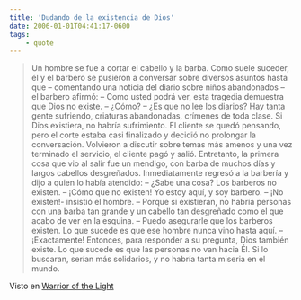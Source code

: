 ```yaml
---
title: 'Dudando de la existencia de Dios'
date: 2006-01-01T04:41:17-0600
tags:
    - quote
---
```


> Un hombre se fue a cortar el cabello y la barba. Como suele suceder, él y el barbero se pusieron a conversar sobre diversos asuntos hasta que – comentando una noticia del diario sobre niños abandonados – el barbero afirmó:
> – Como usted podrá ver, esta tragedia demuestra que Dios no existe.
> – ¿Cómo?
> – ¿Es que no lee los diarios? Hay tanta gente sufriendo, criaturas abandonadas, crímenes de toda clase. Si Dios existiera, no habría sufrimiento.
> El cliente se quedó pensando, pero el corte estaba casi finalizado y decidió no prolongar la conversación. Volvieron a discutir sobre temas más amenos y una vez terminado el servicio, el cliente pagó y salió.
> Entretanto, la primera cosa que vio al salir fue un mendigo, con barba de muchos días y largos cabellos desgreñados. Inmediatamente regresó a la barbería y dijo a quien lo había atendido:
> – ¿Sabe una cosa? Los barberos no existen.
> – ¡Cómo que no existen! Yo estoy aquí, y soy barbero.
> – ¡No existen!- insistió el hombre. – Porque si existieran, no habría personas con una barba tan grande y un cabello tan desgreñado como el que acabo de ver en la esquina.
> – Puedo asegurarle que los barberos existen. Lo que sucede es que ese hombre nunca vino hasta aquí.
> – ¡Exactamente! Entonces, para responder a su pregunta, Dios también existe. Lo que sucede es que las personas no van hacia Él. Si lo buscaran, serían más solidarios, y no habría tanta miseria en el mundo.

Visto en [Warrior of the Light](http://www.warriorofthelight.com/espa/edi50_viajando.shtml)
